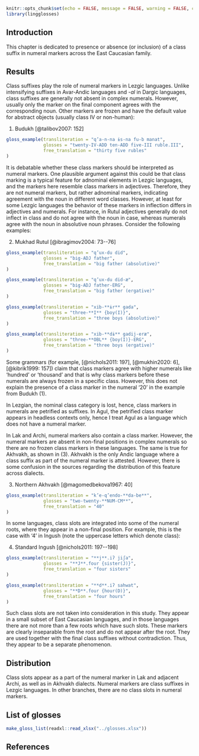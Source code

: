 ```r
knitr::opts_chunk$set(echo = FALSE, message = FALSE, warning = FALSE, comment = '')
library(lingglosses)
```

## Introduction

This chapter is dedicated to presence or absence (or inclusion) of a class suffix in numeral markers across the East Caucasian family.

## Results
Class suffixes play the role of numeral markers in Lezgic languages. Unlike intensifying suffixes in Avar-Andic languages and -*al* in Dargic languages, class suffixes are generally not absent in complex numerals. However, usually only the marker on the final component agrees with the corresponding noun. Other markers are frozen and have the default value for abstract objects (usually class IV or non-human):

(@budukh_35_rubles) Budukh [@talibov2007: 152]
```r
gloss_example(transliteration = "q’a-n-na ɨs-na fu-b manat",
              glosses = "twenty-IV-ADD ten-ADD five-III ruble.III",
              free_translation = "thirty five rubles"
)
```

It is debatable whether these class markers should be interpreted as numeral markers. One plausible argument against this could be that class marking is a typical feature for adnominal elements in Lezgic languages, and the markers here resemble class markers in adjectives. Therefore, they are not numeral markers, but rather adnominal markers, indicating agreement with the noun in different word classes. However, at least for some Lezgic languages the behavior of these markers in inflection differs in adjectives and numerals. For instance, in Rutul adjectives generally do not inflect in class and do not agree with the noun in case, whereas numerals agree with the noun in absolutive noun phrases. Consider the following examples:

(@) Mukhad Rutul [@ibragimov2004: 73--76]
```r
gloss_example(transliteration = "q’ux-du did",
              glosses = "big-ADJ father",
              free_translation = "big father (absolutive)"
)
```
```r
gloss_example(transliteration = "q’ux-du did-æ",
              glosses = "big-ADJ father-ERG",
              free_translation = "big father (ergative)"
)
```
```r
gloss_example(transliteration = "xib-**ɨr** gada",
              glosses = "three-**I** {boy(I)}",
              free_translation = "three boys (absolutive)"
)
```
```r
gloss_example(transliteration = "xib-**dɨ** gadij-eræ",
              glosses = "three-**OBL** {boy(I)}-ERG",
              free_translation = "three boys (ergative)"
)
```

Some grammars (for example, [@nichols2011: 197], [@mukhin2020: 6], [@kibrik1999: 157]) claim that class markers agree with higher numerals like ‘hundred’ or ‘thousand’ and that is why class markers before these numerals are always frozen in a specific class. However, this does not explain the presence of a class marker in the numeral ‘20’ in the example from Budukh (@budukh_35_rubles).

In Lezgian, the nominal class category is lost, hence, class markers in numerals are petrified as suffixes. In Agul, the petrified class marker appears in headless contexts only, hence I treat Agul as a language which does not have a numeral marker.

In Lak and Archi, numeral markers also contain a class marker. However, the numeral markers are absent in non-final positions in complex numerals so there are no frozen class markers in these languages. The same is true for Akhvakh, as shown in (@n_akhvakh_40). Akhvakh is the only Andic language where a class suffix as part of the numeral marker is attested. However, there is some confusion in the sources regarding the distribution of this feature across dialects.

(@n_akhvakh_40) Northern Akhvakh [@magomedbekova1967: 40]
```r
gloss_example(transliteration = "k’e-q’endo-**da-be**",
              glosses = "two-twenty-**NUM-CM**",
              free_translation = "40"
)
```

In some languages, class slots are integrated into some of the numeral roots, where they appear in a non-final position. For example, this is the case with ‘4’ in Ingush (note the uppercase letters which denote class):

(@) Standard Ingush [@nichols2011: 197--198]
```r
gloss_example(transliteration = "**j**.iʔ jiʃa",
              glosses = "**J**.four {sister(J)}",
              free_translation = "four sisters"
)
```
```r
gloss_example(transliteration = "**d**.iʔ sahwat",
              glosses = "**D**.four {hour(D)}",
              free_translation = "four hours"
)
```

Such class slots are not taken into consideration in this study. They appear in a small subset of East Caucasian languages, and in those languages there are not more than a few roots which have such slots. These markers are clearly inseparable from the root and do not appear after the root. They are used together with the final class suffixes without contradiction. Thus, they appear to be a separate phenomenon.

## Distribution

Class slots appear as a part of the numeral marker in Lak and adjacent Archi, as well as in Akhvakh dialects. Numeral markers are class suffixes in Lezgic languages. In other branches, there are no class slots in numeral markers.

## List of glosses {-}

```r
make_gloss_list(readxl::read_xlsx("../glosses.xlsx"))
```

## References {-}
